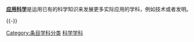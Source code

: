 {{Catnav|頁面分類}}
{{Catnav|頁面分類|科学}}

{{catbar}}

'''[[应用科学|应用科学]]'''是运用已有的科学知识来发展更多实际应用的学科，例如技术或者发明。

{{Cat main|应用科学}}

{{Portal|科学}}
{{Commons category|Applied sciences}}
{{Wiktionarycat|type=应用科学|category=应用科学}}

{{-}}

{{DEFAULTSORT:应用科学}}
[[Category:条目学科分类|Category:条目学科分类]]
[[Category:科学学科|]]